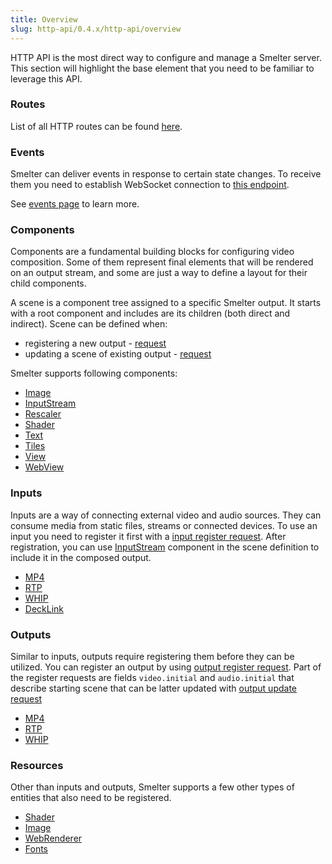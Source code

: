 ```yaml
---
title: Overview
slug: http-api/0.4.x/http-api/overview
---
```


HTTP API is the most direct way to configure and manage a Smelter server. This section
will highlight the base element that you need to be familiar to leverage this API.

### Routes

List of all HTTP routes can be found [here](/http-api/0.4.x/routes).

### Events

Smelter can deliver events in response to certain state changes. To receive them
you need to establish WebSocket connection to
[this endpoint](/http-api/0.4.x/routes#websocket-endpoint).

See [events page](/http-api/0.4.x/events) to learn more.

### Components

Components are a fundamental building blocks for configuring video composition. Some of them
represent final elements that will be rendered on an output stream, and some are just
a way to define a layout for their child components.

A scene is a component tree assigned to a specific Smelter output. It starts with a root
component and includes are its children (both direct and indirect). Scene can be defined
when:

* registering a new output - [request](/http-api/0.4.x/routes#register-output)
* updating a scene of existing output - [request](/http-api/0.4.x/routes#update-output)

Smelter supports following components:

* [Image](/http-api/0.4.x/components/image)
* [InputStream](/http-api/0.4.x/components/inputstream)
* [Rescaler](/http-api/0.4.x/components/rescaler)
* [Shader](/http-api/0.4.x/components/shader)
* [Text](/http-api/0.4.x/components/text)
* [Tiles](/http-api/0.4.x/components/tiles)
* [View](/http-api/0.4.x/components/view)
* [WebView](/http-api/0.4.x/components/webview)

### Inputs

Inputs are a way of connecting external video and audio sources. They can consume media from
static files, streams or connected devices. To use an input you need to register it first with
a [input register request](/http-api/0.4.x/routes#register-input). After registration, you can use
[InputStream](/http-api/0.4.x/components/inputstream) component in the scene definition to include
it in the composed output.

* [MP4](/http-api/0.4.x/inputs/mp4)
* [RTP](/http-api/0.4.x/inputs/rtp)
* [WHIP](/http-api/0.4.x/inputs/whip)
* [DeckLink](/http-api/0.4.x/inputs/decklink)

### Outputs

Similar to inputs, outputs require registering them before they can be utilized. You can register an output by using [output register request](/http-api/0.4.x/routes#register-output). Part of the register requests are fields `video.initial` and `audio.initial` that describe starting scene that can be latter updated with [output update request](/http-api/0.4.x/routes#update-output)

* [MP4](/http-api/0.4.x/outputs/mp4)
* [RTP](/http-api/0.4.x/outputs/rtp)
* [WHIP](/http-api/0.4.x/outputs/whip)

### Resources

Other than inputs and outputs, Smelter supports a few other types of entities that also need to be registered.

* [Shader](/http-api/0.4.x/resources/shader)
* [Image](/http-api/0.4.x/resources/image)
* [WebRenderer](/http-api/0.4.x/resources/web-renderer)
* [Fonts](/http-api/0.4.x/routes#register-font)
